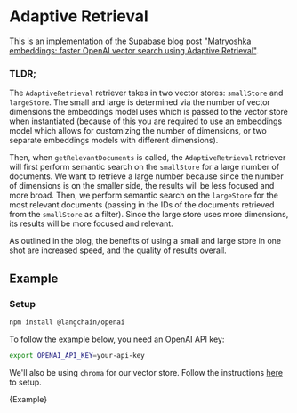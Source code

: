 # Adaptive Retrieval

This is an implementation of the [Supabase](https://supabase.com/) blog post
["Matryoshka embeddings: faster OpenAI vector search using Adaptive Retrieval"](https://supabase.com/blog/matryoshka-embeddings).

### TLDR;
The `AdaptiveRetrieval` retriever takes in two vector stores: `smallStore` and `largeStore`.
The small and large is determined via the number of vector dimensions the embeddings model
uses which is passed to the vector store when instantiated (because of this you are required to use
an embeddings model which allows for customizing the number of dimensions, or two separate embeddings
models with different dimensions).

Then, when `getRelevantDocuments` is called, the `AdaptiveRetrieval` retriever will first perform
semantic search on the `smallStore` for a large number of documents. We want to retrieve a large
number because since the number of dimensions is on the smaller side, the results will be less
focused and more broad. Then, we perform semantic search on the `largeStore` for the most relevant
documents (passing in the IDs of the documents retrieved from the `smallStore` as a filter). Since
the large store uses more dimensions, its results will be more focused and relevant.

As outlined in the blog, the benefits of using a small and large store in one shot are increased speed,
and the quality of results overall.

## Example

### Setup


<IntegrationInstallTooltip></IntegrationInstallTooltip>

```bash npm2yarn
npm install @langchain/openai
```

To follow the example below, you need an OpenAI API key:

```bash
export OPENAI_API_KEY=your-api-key
```

We'll also be using `chroma` for our vector store. Follow the instructions [here](/docs/integrations/vectorstores/chroma) to setup.


<CodeBlock language="typescript">{Example}</CodeBlock>
